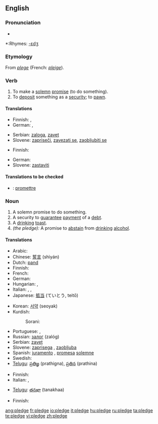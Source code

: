 {{wikipedia|dab=Pledge}}
==English==

===Pronunciation===
*{{audio|en-us-pledge.ogg|Audio (US)}}

*:Rhymes: [[Rhymes:English:-ɛdʒ|-ɛdʒ]]

===Etymology===
From {{OF.}} ''[[plege]]'' (French: ''[[pleige]]'').

===Verb===
{{en-verb|pledg|ing}}

# To make a [[solemn]] [[promise]] (to do something).
# To [[deposit]] something as a [[security]]; to [[pawn]].

====Translations====
{{trans-top|To make a solemn promise}}
* Finnish: {{t+|fi|luvata}}, {{t|fi|sitoutua}}
* German: {{t|de|zusichern}}, {{t+|de|versprechen}}
{{trans-mid}}
* Serbian: [[zaloga]], [[zavet]]
* Slovene: [[zapriseči]], [[zavezati se]], [[zaobljubiti se]]
{{trans-bottom}}

{{trans-top|To deposit something as a security; to pawn}}
* Finnish: {{t|fi|pantata}}
{{trans-mid}}
* German: {{t-|de|verpfänden}}
* Slovene: [[zastaviti]]
{{trans-bottom}}

====Translations to be checked====
{{checktrans}}
*{{ttbc|French}}: [[promettre]]

===Noun===
{{en-noun}}

# A solemn promise to do something.
# A security to [[guarantee]] [[payment]] of a [[debt]].
# A [[drinking]] [[toast]].
# ''(the pledge):'' A promise to [[abstain]] from [[drinking]] [[alcohol]].

====Translations====
{{trans-top|solemn promise}}
* Arabic: {{Arab|[[ضمان]]}} {{IPAchar|(ɖamān)}} {{m}}
* Chinese: [[誓言]] (shìyán)
* Dutch: [[pand]] {{n}}
* Finnish: {{t-|fi|lupaus}}
* French: {{t+|fr|gage|m}}
* German: {{t+|de|Pfand|n}}
* Hungarian: {{t|hu|tagjelölt}}, {{t|hu|áldomás}}
* Italian: {{t+|it|giuramento|m}}, {{t|it|pegno|m}}, {{t|it|promessa solenne|f}}
* Japanese: [[抵当]] (ていとう, teitō)
{{trans-mid}}
* Korean: [[서약]] (seoyak)
* Kurdish: 
*:Sorani: {{t|ku|په‌یمان|tr=paymAn|sc=KUchar}}
* Portuguese: {{t+|pt|promessa|f}}, {{t|pt|penhor|m}}
* Russian: [[залог]] (zalóg) {{m}}
* Serbian: [[zavet]] {{m}}
* Slovene: [[zaprisega]] {{f}}, [[zaobljuba]] {{f}}
* Spanish: [[juramento]] {{m}}, [[promesa]] [[solemne]] {{f}}
* Swedish: {{t|sv|underpant|c}}
* [[Telugu]]: [[ప్రతిజ్ఞ]] (prathigna), [[ప్రతిన]] (prathina)
{{trans-bottom}}

{{trans-top|security to payment}}
* Finnish: {{t|fi|pantti}}
* Italian: {{t+|it|avallo|m}}, {{t+|it|garanzia|f}}
{{trans-mid}}
* [[Telugu]]: [[తనఖా]] (tanakhaa)
{{trans-bottom}}

{{trans-top|A promise to abstain from drinking alcohol}}
* Finnish: {{t-|fi|raittiuslupaus}}
{{trans-mid}}
{{trans-bottom}}

[[ang:pledge]]
[[fr:pledge]]
[[io:pledge]]
[[it:pledge]]
[[hu:pledge]]
[[ru:pledge]]
[[ta:pledge]]
[[te:pledge]]
[[vi:pledge]]
[[zh:pledge]]